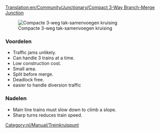 [[Translation:en/Community/Junctionary/Compact 3-Way Branch-Merge Junction]]
{{nl/Community/Junctionary/Kruispuntenmenu}}

[[File:en/Community/Junctionary/6x8 3 Way Split before Merge Junction.png|frame|none|Compacte 3-weg tak-samenvoegen kruising]]

===Voordelen===
*Traffic jams unlikely.
*Can handle 3 trains at a time.
*Low construction cost.
*Small area.
*Split before merge.
*Deadlock free.
*easier to handle diversion traffic

===Nadelen===
*Main line trains must slow down to climb a slope.
*Sharp turns reduces train speed.

[[Category:nl/Manual/Treinkruispunt]]